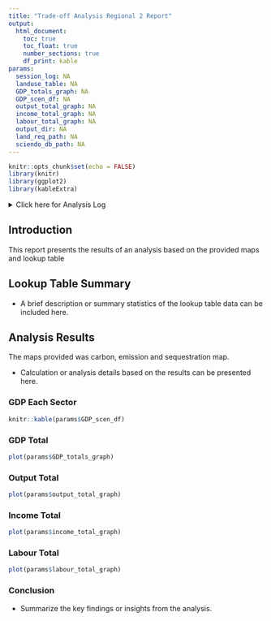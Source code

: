 ```yaml
---
title: "Trade-off Analysis Regional 2 Report"
output: 
  html_document:
    toc: true
    toc_float: true
    number_sections: true
    df_print: kable
params:
  session_log: NA
  landuse_table: NA
  GDP_totals_graph: NA
  GDP_scen_df: NA
  output_total_graph: NA
  income_total_graph: NA
  labour_total_graph: NA
  output_dir: NA
  land_req_path: NA
  sciendo_db_path: NA
---
```


```r
knitr::opts_chunk$set(echo = FALSE)
library(knitr)
library(ggplot2)
library(kableExtra)
```

<details><summary>Click here for Analysis Log</summary>

```r

analysis_log <- tribble(
  ~Category,                   ~Details,
  # "Analysis Start",        params$start_time,
  # "Analysis End",          params$end_time,
  "Input Data and Parameters", "",
  "Land Requirement Database",      params$land_req_path,
  "SCIENDO Database",   params$sciendo_db_path,
  "Output Files", "",
  "Output Workspace",      paste0(getwd(), " | ", params$output_dir),
  "Session Summary", "",
) %>% rbind(format_session_info_table())

analysis_log %>% kbl(caption = "Analysis Log", escape = FALSE) %>%
  kable_paper("hover", full_width = F )
```
</details>

## Introduction

This report presents the results of an analysis based on the provided maps and lookup table

## Lookup Table Summary

* A brief description or summary statistics of the lookup table data can be included here.

## Analysis Results

The maps provided was carbon, emission and sequestration map.

* Calculation or analysis details based on the results can be presented here.

### GDP Each Sector

```r
knitr::kable(params$GDP_scen_df)
```

### GDP Total
```r
plot(params$GDP_totals_graph)
```

### Output Total
```r
plot(params$output_total_graph)
```

### Income Total
```r
plot(params$income_total_graph)
```

### Labour Total
```r
plot(params$labour_total_graph)
```

### Conclusion

* Summarize the key findings or insights from the analysis.
